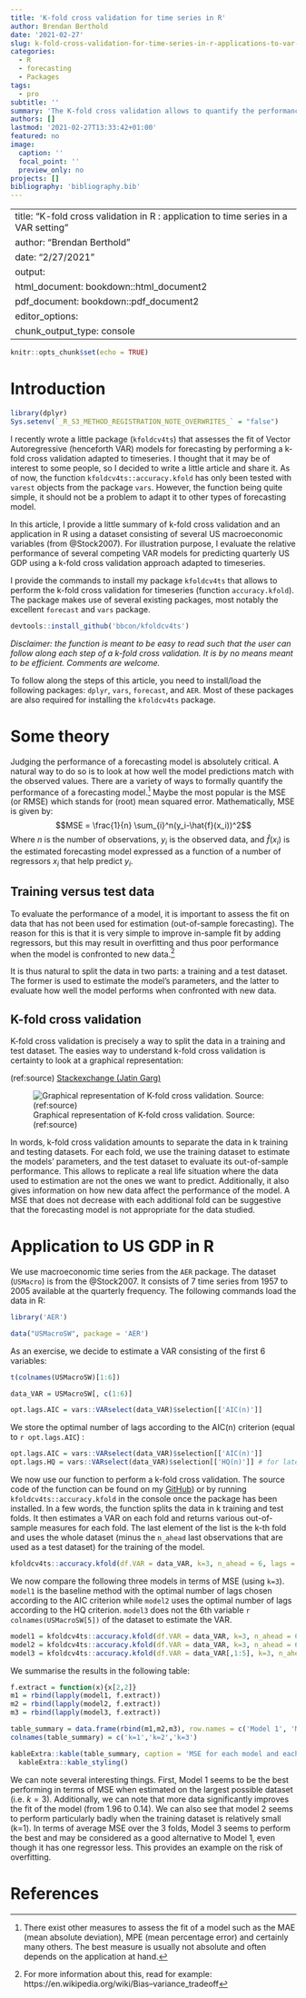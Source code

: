```yaml
---
title: 'K-fold cross validation for time series in R'
author: Brendan Berthold
date: '2021-02-27'
slug: k-fold-cross-validation-for-time-series-in-r-applications-to-var-models
categories:
  - R
  - forecasting
  - Packages
tags:
  - pro
subtitle: ''
summary: 'The K-fold cross validation allows to quantify the performance of a forecasting model. This article explains the implementation of this procedure for timeseies in the context of a VAR model. It makes use of the kfoldcv4ts package that I created.'
authors: []
lastmod: '2021-02-27T13:33:42+01:00'
featured: no
image:
  caption: ''
  focal_point: ''
  preview_only: no
projects: []
bibliography: 'bibliography.bib'
---
```


---
title: "K-fold cross validation in R : application to time series in a VAR setting"
author: "Brendan Berthold"
date: "2/27/2021"
output:
  html_document: bookdown::html_document2
  pdf_document: bookdown::pdf_document2
editor_options: 
  chunk_output_type: console
---

```r
knitr::opts_chunk$set(echo = TRUE) 
```


# Introduction

```r
library(dplyr)
Sys.setenv(`_R_S3_METHOD_REGISTRATION_NOTE_OVERWRITES_` = "false")
```


I recently wrote a little package (`kfoldcv4ts`) that assesses the fit of Vector Autoregressive (henceforth VAR) models for forecasting by performing a k-fold cross validation adapted to timeseries. I thought that it may be of interest to some people, so I decided to write a little article and share it. As of now, the function `kfoldcv4ts::accuracy.kfold` has only been tested with `varest` objects from the package `vars`. However, the function being quite simple, it should not be a problem to adapt it to other types of forecasting model.

In this article, I provide a little summary of k-fold cross validation and an application in R using a dataset consisting of several US macroeconomic variables (from @Stock2007). For illustration purpose, I evaluate the relative performance of several competing VAR models for predicting quarterly US GDP using a k-fold cross validation approach adapted to timeseries. 


I provide the commands to install my package `kfoldcv4ts` that allows to perform the k-fold cross validation for timeseries (function `accuracy.kfold`). The package makes use of several existing packages, most notably the excellent `forecast` and `vars` package.
```r
devtools::install_github('bbcon/kfoldcv4ts')
```



*Disclaimer: the function is meant to be easy to read such that the user can follow along each step of a k-fold cross validation. It is by no means meant to be efficient. Comments are welcome.*

To follow along the steps of this article, you need to install/load the following packages: `dplyr`, `vars`, `forecast`, and `AER`. Most of these packages are also required for installing the `kfoldcv4ts` package.

# Some theory

Judging the performance of a forecasting model is absolutely critical. A natural way to do so is to look at how well the model predictions match with the observed values. There are a variety of ways to formally quantify the performance of a forecasting model.^[There exist other measures to assess the fit of a model such as the MAE (mean absolute deviation), MPE (mean percentage error) and certainly many others. The best measure is usually not absolute and often depends on the application at hand.] Maybe the most popular is the MSE (or RMSE) which stands for (root) mean squared error. Mathematically, MSE is given by:
$$MSE = \frac{1}{n} \sum_{i}^n(y_i-\hat{f}(x_i))^2$$ 
Where $n$ is the number of observations, $y_i$ is the observed data, and $\hat{f}(x_i)$ is the estimated forecasting model expressed as a function of a number of regressors $x_i$ that help predict $y_i$. 



## Training versus test data

To evaluate the performance of a model, it is important to assess the fit on data that has not been used for estimation (out-of-sample forecasting). The reason for this is that it is very simple to improve in-sample fit by adding regressors, but this may result in overfitting and thus poor performance when the model is confronted to new data.^[For more information about this, read for example: https://en.wikipedia.org/wiki/Bias–variance_tradeoff]

It is thus natural to split the data in two parts: a training and a test dataset. The former is used to estimate the model's parameters, and the latter to evaluate how well the model performs when confronted with new data.


## K-fold cross validation

K-fold cross validation is precisely a way to split the data in a training and test dataset. The easies way to understand k-fold cross validation is certainty to look at a graphical representation:

(ref:source) [Stackexchange (Jatin Garg)](https://stats.stackexchange.com/questions/14099/using-k-fold-cross-validation-for-time-series-model-selection)

![Graphical representation of K-fold cross validation. Source: (ref:source)](img/kfoldCV.png)

In words, k-fold cross validation amounts to separate the data in k training and testing datasets. For each fold, we use the training dataset to estimate the models' parameters, and the test dataset to evaluate its out-of-sample performance. This allows to replicate a real life situation where the data used to estimation are not the ones we want to predict. Additionally, it also gives information on how new data affect the performance of the model. A MSE that does not decrease with each additional fold can be suggestive that the forecasting model is not appropriate for the data studied.


# Application to US GDP in R

We use macroeconomic time series from the `AER` package. The dataset (`USMacro`) is from the @Stock2007. It consists of 7 time series from 1957 to 2005 available at the quarterly frequency. The following commands load the data in R:
```r
library('AER')
```

```r
data("USMacroSW", package = 'AER')
```


As an exercise, we decide to estimate a VAR consisting of the first 6 variables:
```r
t(colnames(USMacroSW)[1:6])
```


```r
data_VAR = USMacroSW[, c(1:6)]
```
```r
opt.lags.AIC = vars::VARselect(data_VAR)$selection[['AIC(n)']]
```

We store the optimal number of lags according to the AIC(n) criterion (equal to `r opt.lags.AIC`) :
```r
opt.lags.AIC = vars::VARselect(data_VAR)$selection[['AIC(n)']]
opt.lags.HQ = vars::VARselect(data_VAR)$selection[['HQ(n)']] # for later use
```



We now use our function to perform a k-fold cross validation. The source code of the function can be found on my [GitHub](https://github.com/bbcon/kfoldcv4ts/blob/master/R/accuracy.kfold.R)) or by running `kfoldcv4ts::accuracy.kfold` in the console once the package has been installed. In a few words, the function splits the data in k training and test folds. It then estimates a VAR on each fold and returns various out-of-sample measures for each fold. The last element of the list is the k-th fold and uses the whole dataset (minus the `n_ahead` last observations that are used as a test dataset) for the training of the model.
```r
kfoldcv4ts::accuracy.kfold(df.VAR = data_VAR, k=3, n_ahead = 6, lags = opt.lags.AIC, var_index = 1)
```

We now compare the following three models in terms of MSE (using `k=3`). `model1` is the baseline method with the optimal number of lags chosen according to the AIC criterion while `model2` uses the optimal number of lags according to the HQ criterion. `model3` does not the 6th variable `r colnames(USMacroSW[5])` of the dataset to estimate the VAR.
```r
model1 = kfoldcv4ts::accuracy.kfold(df.VAR = data_VAR, k=3, n_ahead = 6, lags = opt.lags.AIC, var_index = 1)
model2 = kfoldcv4ts::accuracy.kfold(df.VAR = data_VAR, k=3, n_ahead = 6, lags = opt.lags.HQ, var_index = 1)
model3 = kfoldcv4ts::accuracy.kfold(df.VAR = data_VAR[,1:5], k=3, n_ahead = 6, lags = 6, var_index = 1)
```

We summarise the results in the following table:
```r
f.extract = function(x){x[2,2]}
m1 = rbind(lapply(model1, f.extract))
m2 = rbind(lapply(model2, f.extract))
m3 = rbind(lapply(model3, f.extract))

table_summary = data.frame(rbind(m1,m2,m3), row.names = c('Model 1', 'Model 2', 'Model 3'))
colnames(table_summary) = c('k=1','k=2','k=3') 
```
```r
kableExtra::kable(table_summary, caption = 'MSE for each model and each fold') %>% 
  kableExtra::kable_styling()
```

We can note several interesting things. First, Model 1 seems to be the best performing in terms of MSE when estimated on the largest possible dataset (i.e. $k=3$). Additionally, we can note that more data significantly improves the fit of the model (from 1.96 to 0.14). We can also see that model 2 seems to perform particularly badly when the training dataset is relatively small (k=1). In terms of average MSE over the 3 folds, Model 3 seems to perform the best and may be considered as a good alternative to Model 1, even though it has one regressor less. This provides an example on the risk of overfitting.

# References
